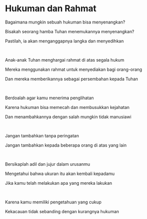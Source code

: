 # Hukuman dan Rahmat

Bagaimana mungkin sebuah hukuman bisa menyenangkan?

Bisakah seorang hamba Tuhan menemukannya menyenangkan?

Pastilah, ia akan menganggapnya langka dan menyedihkan

<p></p>

<br />

Anak-anak Tuhan menghargai rahmat di atas segala hukum

Mereka menggunakan rahmat untuk menyediakan bagi orang-orang

Dan mereka memberikannya sebagai persembahan kepada Tuhan

<p></p>

<br />

Berdoalah agar kamu menerima penglihatan

Karena hukuman bisa memecah dan membusukkan kejahatan

Dan menambahkannya dengan salah mungkin tidak manusiawi

<p></p>

<br />

Jangan tambahkan tanpa peringatan

Jangan tambahkan kepada beberapa orang di atas yang lain

<br />

Bersikaplah adil dan jujur dalam urusanmu

Mengetahui bahwa ukuran itu akan kembali kepadamu

Jika kamu telah melakukan apa yang mereka lakukan

<p></p>

<br />

Karena kamu memiliki pengetahuan yang cukup

Kekacauan tidak sebanding dengan kurangnya hukuman